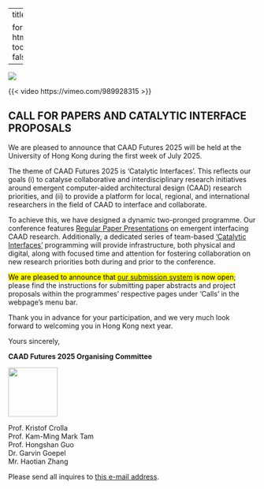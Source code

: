 
---
title: ''

format:
  html:
    toc: false
---

![](header.png)

{{< video https://vimeo.com/989928315 >}}


## CALL FOR PAPERS AND CATALYTIC INTERFACE PROPOSALS

We are pleased to announce that CAAD Futures 2025 will be held at the University of Hong Kong during the first week of July 2025. 
 
The theme of CAAD Futures 2025 is ‘Catalytic Interfaces’. This reflects our goals (i) to catalyse collaborative and interdisciplinary research initiatives around emergent computer-aided architectural design (CAAD) research priorities, and (ii) to provide a platform for local, regional, and international researchers in the field of CAAD to interface and collaborate. 
 
To achieve this, we have designed a dynamic two-pronged programme. Our conference features [Regular Paper Presentations](regular.qmd) on emergent interfacing CAAD research. Additionally, a dedicated series of team-based [‘Catalytic Interfaces’](props.qmd) programming will provide infrastructure, both physical and digital, along with focused time and attention for fostering collaboration on new research priorities both during and prior to the conference.  
 
<mark>We are pleased to announce that [our submission system](https://easychair.org/conferences/?conf=caadfutures2025) is now open</mark>; please find the instructions for submitting paper abstracts and project proposals within the programmes' respective pages under 'Calls' in the webpage’s menu bar. 
 
Thank you in advance for your participation, and we very much look forward to welcoming you in Hong Kong next year. 
 
<p>Yours sincerely, <p>

<b>CAAD Futures 2025 Organising Committee</b>
 
![](Stamp_CAADFutures2025_OUTLN.png){width=100px}
 
Prof. Kristof Crolla <br>
Prof. Kam-Ming Mark Tam <br>
Prof. Hongshan Guo <br>
Dr. Garvin Goepel <br>
Mr. Haotian Zhang <br>

Please send all inquires to [this e-mail address](mailto:caadfutures2025@hku.hk). 
 